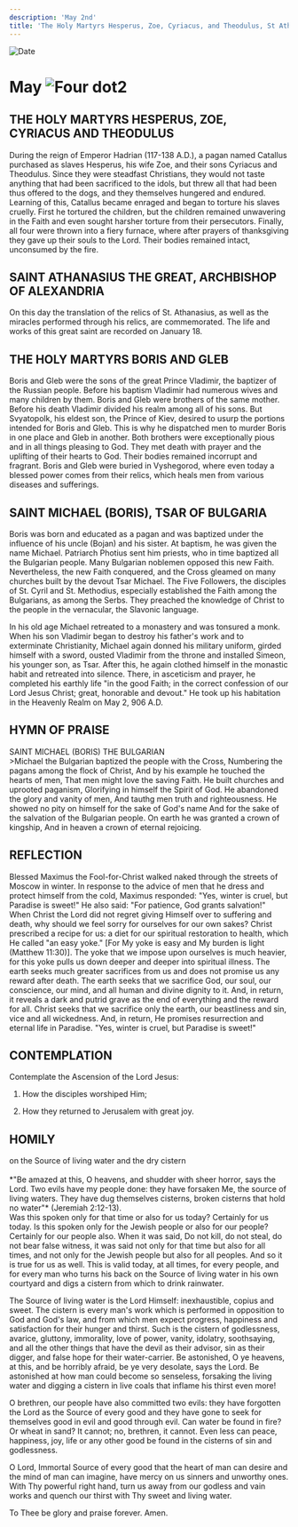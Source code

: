 ```yaml
---
description: 'May 2nd'
title: 'The Holy Martyrs Hesperus, Zoe, Cyriacus, and Theodulus, St Athanasius the Great, Holy Martyrs Boris and Gleb, St Michael, Tsar of Bulgaria'
---
```


<CustomPaginator />
<RunningHead />

<Image src="/title-imprint.png" height={68} width={50} alt="Date" className="title-imprint"/>

# <div id="date">May <Image className="four-dot" src="/four-dot.png" height={15} width={15} alt="Four dot" />2</div>

## THE HOLY MARTYRS HESPERUS, ZOE, CYRIACUS AND THEODULUS

During the reign of Emperor Hadrian (117-138 A.D.), a pagan named Catallus purchased as slaves Hesperus, his wife Zoe, and their sons Cyriacus and Theodulus. Since they were steadfast Christians, they would not taste anything that had been sacrificed to the idols, but threw all that had been thus offered to the dogs, and they themselves hungered and endured. Learning of this, Catallus became enraged and began to torture his slaves cruelly. First he tortured the children, but the children remained unwavering in the Faith and even sought harsher torture from their persecutors. Finally, all four were thrown into a fiery furnace, where after prayers of thanksgiving they gave up their souls to the Lord. Their bodies remained intact, unconsumed by the fire.

## SAINT ATHANASIUS THE GREAT, ARCHBISHOP OF ALEXANDRIA

On this day the translation of the relics of St. Athanasius, as well as the miracles performed through his relics, are commemorated. The life and works of this great saint are recorded on January 18.

## THE HOLY MARTYRS BORIS AND GLEB

Boris and Gleb were the sons of the great Prince Vladimir, the baptizer of the Russian people. Before his baptism Vladimir had numerous wives and many children by them. Boris and Gleb were brothers of the same mother. Before his death Vladimir divided his realm among all of his sons. But Svyatopolk, his eldest son, the Prince of Kiev, desired to usurp the portions intended for Boris and Gleb. This is why he dispatched men to murder Boris in one place and Gleb in another. Both brothers were exceptionally pious and in all things pleasing to God. They met death with prayer and the uplifting of their hearts to God. Their bodies remained incorrupt and fragrant. Boris and Gleb were buried in Vyshegorod, where even today a blessed power comes from their relics, which heals men from various diseases and sufferings.

## SAINT MICHAEL (BORIS), TSAR OF BULGARIA

Boris was born and educated as a pagan and was baptized under the influence of his uncle (Bojan) and his sister. At baptism, he was given the name Michael. Patriarch Photius sent him priests, who in time baptized all the Bulgarian people. Many Bulgarian noblemen opposed this new Faith.  Nevertheless, the new Faith conquered, and the Cross gleamed on many churches built by the devout Tsar Michael. The Five Followers, the disciples of St. Cyril and St. Methodius, especially established the Faith among the Bulgarians, as among the Serbs. They preached the knowledge of Christ to the people in the vernacular, the Slavonic language.

In his old age Michael retreated to a monastery and was tonsured a monk. When his son Vladimir began to destroy his father's work and to exterminate Christianity, Michael again donned his military uniform, girded himself with a sword, ousted Vladimir from the throne and installed Simeon, his younger son, as Tsar. After this, he again clothed himself in the monastic habit and retreated into silence. There, in asceticism and prayer, he completed his earthly life "in the good Faith; in the correct confession of our Lord Jesus Christ; great, honorable and devout." He took up his habitation in the Heavenly Realm on May 2, 906 A.D.


## HYMN OF PRAISE
<div style={{textAlign:'center', color:'crimson', fontWeight:'bold'}}>
SAINT MICHAEL (BORIS) THE BULGARIAN
</div>
>Michael the Bulgarian baptized the people with the Cross,  
Numbering the pagans among the flock of Christ,  
And by his example he touched the hearts of men,  
That men might love the saving Faith.  
He built churches and uprooted paganism,  
Glorifying in himself the Spirit of God.  
He abandoned the glory and vanity of men,  
And tauthg men truth and righteousness.  
He showed no pity on himself for the sake of God's name  
And for the sake of the salvation of the Bulgarian people.  
On earth he was granted a crown of kingship,  
And in heaven a crown of eternal rejoicing.  


## REFLECTION

Blessed Maximus the Fool-for-Christ walked naked through the streets of Moscow in winter. In response to the advice of men that he dress and protect himself from the cold, Maximus responded: "Yes, winter is cruel, but Paradise is sweet!" He also said: "For patience, God grants salvation!" When Christ the Lord did not regret giving Himself over to suffering and death, why should we feel sorry for ourselves for our own sakes? Christ prescribed a recipe for us: a diet for our spiritual restoration to health, which He called "an easy yoke." [For My yoke is easy and My burden is light (Matthew 11:30)]. The yoke that we impose upon ourselves is much heavier, for this yoke pulls us down deeper and deeper into spiritual illness. The earth seeks much greater sacrifices from us and does not promise us any reward after death. The earth seeks that we sacrifice God, our soul, our conscience, our mind, and all human and divine dignity to it. And, in return, it reveals a dark and putrid grave as the end of everything and the reward for all. Christ seeks that we sacrifice only the earth, our beastliness and sin, vice and all wickedness. And, in return, He promises resurrection and eternal life in Paradise. "Yes, winter is cruel, but Paradise is sweet!"


## CONTEMPLATION

Contemplate the Ascension of the Lord Jesus:

1. How the disciples worshiped Him;

2. How they returned to Jerusalem with great joy.


## HOMILY
<div style={{textAlign:'center', color:'crimson', fontWeight:'bold'}}>
on the Source of living water and the dry cistern
</div><br />
<div style={{textAlign:'right'}}>
*"Be amazed at this, O heavens, and shudder with sheer horror, says the Lord. Two evils have my people done: they have forsaken Me, the source of living waters. They have dug themselves cisterns, broken cisterns that hold no water"* (Jeremiah 2:12-13).
</div>
Was this spoken only for that time or also for us today? Certainly for us today. Is this spoken only for the Jewish people or also for our people? Certainly for our people also. When it was said, Do not kill, do not steal, do not bear false witness, it was said not only for that time but also for all times, and not only for the Jewish people but also for all peoples. And so it is true for us as well. This is valid today, at all times, for every people, and for every man who turns his back on the Source of living water in his own courtyard and digs a cistern from which to drink rainwater.

The Source of living water is the Lord Himself: inexhaustible, copius and sweet. The cistern is every man's work which is performed in opposition to God and God's law, and from which men expect progress, happiness and satisfaction for their hunger and thirst. Such is the cistern of godlessness, avarice, gluttony, immorality, love of power, vanity, idolatry, soothsaying, and all the other things that have the devil as their advisor, sin as their digger, and false hope for their water-carrier. Be astonished, O ye heavens, at this, and be horribly afraid, be ye very desolate, says the Lord. Be astonished at how man could become so senseless, forsaking the living water and digging a cistern in live coals that inflame his thirst even more!

O brethren, our people have also committed two evils: they have forgotten the Lord as the Source of every good and they have gone to seek for themselves good in evil and good through evil. Can water be found in fire? Or wheat in sand? It cannot; no, brethren, it cannot. Even less can peace, happiness, joy, life or any other good be found in the cisterns of sin and godlessness.

O Lord, Immortal Source of every good that the heart of man can desire and the mind of man can imagine, have mercy on us sinners and unworthy ones. With Thy powerful right hand, turn us away from our godless and vain works and quench our thirst with Thy sweet and living water.

To Thee be glory and praise forever. Amen.

